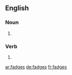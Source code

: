 ==English==

===Noun===
{{head|en|plural}}

# {{plural of|fadge|lang=en|nocat=1}}

===Verb===
{{head|en}}

# {{en-third-person singular of|fadge}}

[[ar:fadges]]
[[de:fadges]]
[[fr:fadges]]